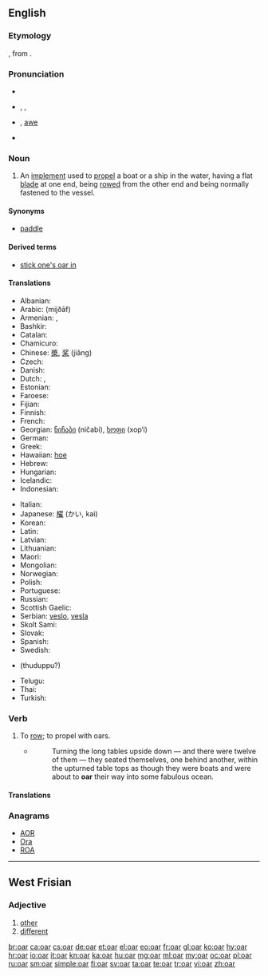 ==English==
{{wikipedia}}

===Etymology===
{{etyl|ang}} {{term|ar|ār|lang=ang}}, from {{etyl|non}} {{term|ár|lang=non}}.

===Pronunciation===
* {{audio|en-us-oar.ogg|Audio (US)}}
* {{enPR|ôr}}, {{IPA|/oʊr/|/ɔː(r)/}}, {{X-SAMPA|/O:(r)/}}
* {{homophones|or|ore|o'er|aw}} {{qualifier|in [[non-rhotic]] accents}}, [[awe]] {{qualifier|in [[non-rhotic]] accents}}
* {{rhymes|ɔː(r)}}

===Noun===
{{en-noun}}

# An [[implement]] used to [[propel]] a boat or a ship in the water, having a flat [[blade]] at one end, being [[row|rowed]] from the other end and being normally fastened to the vessel.

====Synonyms====
* {{sense|implement used to propel a boat}} [[paddle]]

====Derived terms====
* [[stick one's oar in]]

====Translations====
{{trans-top|implement used to row a boat}}
* Albanian: {{t-|sq|rrem|xs=Albanian}}
* Arabic: {{Arab|[[مجذاف]]}} (mijðāf) {{m}}
* Armenian: {{t-|hy|թիակ|tr=t'iak}}, {{t-|hy|թի|tr=t’i}}
* Bashkir: {{t|ba|ишкәк|tr=iškäk}}
* Catalan: {{t|ca|rem|m}}
* Chamicuro: {{tø|ccc|kolo'sheta}}
* Chinese: [[槳]], [[桨]] (jiǎng)
* Czech: {{t-|cs|veslo|n}}
* Danish: {{t+|da|åre|c}}
* Dutch: {{t+|nl|riem}},  {{t-|nl|roeiriem}}
* Estonian: {{t-|et|aer}}
* Faroese: {{t-|fo|ár|f}}
* Fijian: {{t-|fj|voce}}
* Finnish: {{t+|fi|airo}}
* French: {{t+|fr|rame}}
* Georgian: [[ნიჩაბი]] (ničabi), [[ხოფი]] (xop‘i)
* German: {{t+|de|Ruder|n}}
* Greek: {{t+|el|κουπί|n|tr=koupí}}
* Hawaiian: [[hoe]]
* Hebrew: {{t+|he|משוט|m|tr=mashot}}
* Hungarian: {{t+|hu|evező}}
* Icelandic: {{t+|is|ár|f}}
* Indonesian: {{t+|id|dayung|xs=Indonesian}}
{{trans-mid}}
* Italian: {{t-|it|remo|m}}
* Japanese: [[櫂]] (かい, kai)
* Korean: {{t|ko|노|tr=no}}
* Latin: {{t-|la|remus|alt=rēmus}}
* Latvian: {{t-|lv|airis|xs=Latvian}}
* Lithuanian: {{t-|lt|irklas|xs=Lithuanian}}
* Maori: {{t-|mi|hoe|xs=Maori}}
* Mongolian: {{t-|mn|сэлүүр|tr=selüür|sc=Cyrl|xs=Mongolian}}
* Norwegian: {{t+|no|åre|c}}
* Polish: {{t+|pl|wiosło}}
* Portuguese: {{t+|pt|remo|m}}
* Russian: {{t+|ru|весло|n|tr=vesló}}
* Scottish Gaelic: {{t-|gd|ràmh|m|xs=Scottish Gaelic}}
* Serbian: [[veslo]], [[vesla]] {{p}}
* Skolt Sami: {{tø|sms|äirr}}
* Slovak: {{t+|sk|veslo|n}}
* Spanish: {{t+|es|remo|m}}
* Swedish: {{t+|sv|åra|c}}
* {{trreq|ta}} (thuduppu?)
* Telugu: {{t|te|తెడ్డు|tr=teḍḍu}}
* Thai: {{t|th|กรรเชียง|tr=gron-chiang}}
* Turkish: {{t+|tr|kürek}}
{{trans-bottom}}

===Verb===
{{en-verb}}

# To [[row]]; to propel with oars.
#* {{RQ:Peake Gormenghast}}
#*: Turning the long tables upside down — and there were twelve of them — they seated themselves, one behind another, within the upturned table tops as though they were boats and were about to '''oar''' their way into some fabulous ocean.

====Translations====
{{trans-see|to row|[[row]]}}

===Anagrams===
* [[AOR#English|AOR]]
* [[Ora#English|Ora]]
* [[ROA#English|ROA]]

----

==West Frisian==

===Adjective===
{{head|fy|adjective}}

# [[other]]
# [[different]]

[[br:oar]]
[[ca:oar]]
[[cs:oar]]
[[de:oar]]
[[et:oar]]
[[el:oar]]
[[eo:oar]]
[[fr:oar]]
[[gl:oar]]
[[ko:oar]]
[[hy:oar]]
[[hr:oar]]
[[io:oar]]
[[it:oar]]
[[kn:oar]]
[[ka:oar]]
[[hu:oar]]
[[mg:oar]]
[[ml:oar]]
[[my:oar]]
[[oc:oar]]
[[pl:oar]]
[[ru:oar]]
[[sm:oar]]
[[simple:oar]]
[[fi:oar]]
[[sv:oar]]
[[ta:oar]]
[[te:oar]]
[[tr:oar]]
[[vi:oar]]
[[zh:oar]]